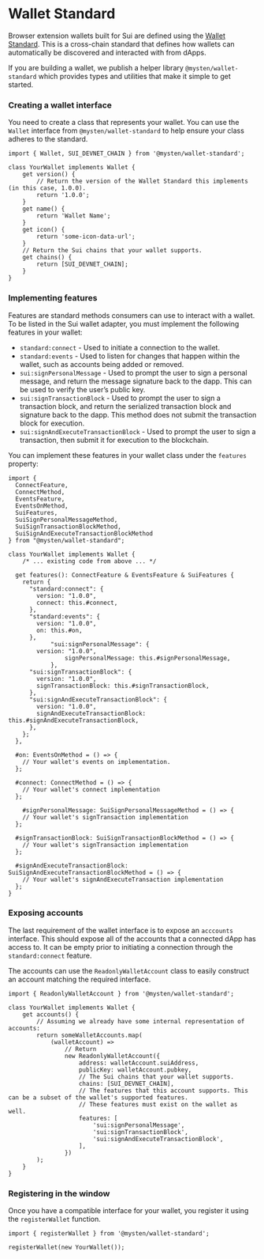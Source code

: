 # Wallet Standard

Browser extension wallets built for Sui are defined using the [Wallet Standard](https://github.com/wallet-standard/wallet-standard/). This is a cross-chain standard that defines how wallets can automatically be discovered and interacted with from dApps.

If you are building a wallet, we publish a helper library `@mysten/wallet-standard` which provides types and utilities that make it simple to get started.

### Creating a wallet interface

You need to create a class that represents your wallet. You can use the `Wallet` interface from `@mysten/wallet-standard` to help ensure your class adheres to the standard.

```tsx
import { Wallet, SUI_DEVNET_CHAIN } from '@mysten/wallet-standard';

class YourWallet implements Wallet {
    get version() {
        // Return the version of the Wallet Standard this implements (in this case, 1.0.0).
        return '1.0.0';
    }
    get name() {
        return 'Wallet Name';
    }
    get icon() {
        return 'some-icon-data-url';
    }
    // Return the Sui chains that your wallet supports.
    get chains() {
        return [SUI_DEVNET_CHAIN];
    }
}
```

### Implementing features

Features are standard methods consumers can use to interact with a wallet. To be listed in the Sui wallet adapter, you must implement the following features in your wallet:

-   `standard:connect` - Used to initiate a connection to the wallet.
-   `standard:events` - Used to listen for changes that happen within the wallet, such as accounts being added or removed.
-   `sui:signPersonalMessage` - Used to prompt the user to sign a personal message, and return the message signature back to the dapp. This can be used to verify the user’s public key.
-   `sui:signTransactionBlock` - Used to prompt the user to sign a transaction block, and return the serialized transaction block and signature back to the dapp. This method does not submit the transaction block for execution.
-   `sui:signAndExecuteTransactionBlock` - Used to prompt the user to sign a transaction, then submit it for execution to the blockchain.

You can implement these features in your wallet class under the `features` property:

```tsx
import {
  ConnectFeature,
  ConnectMethod,
  EventsFeature,
  EventsOnMethod,
  SuiFeatures,
  SuiSignPersonalMessageMethod,
  SuiSignTransactionBlockMethod,
  SuiSignAndExecuteTransactionBlockMethod
} from "@mysten/wallet-standard";

class YourWallet implements Wallet {
	/* ... existing code from above ... */

  get features(): ConnectFeature & EventsFeature & SuiFeatures {
    return {
      "standard:connect": {
        version: "1.0.0",
        connect: this.#connect,
      },
      "standard:events": {
        version: "1.0.0",
        on: this.#on,
      },
			"sui:signPersonalMessage": {
        version: "1.0.0",
				signPersonalMessage: this.#signPersonalMessage,
			},
      "sui:signTransactionBlock": {
        version: "1.0.0",
        signTransactionBlock: this.#signTransactionBlock,
      },
      "sui:signAndExecuteTransactionBlock": {
        version: "1.0.0",
        signAndExecuteTransactionBlock: this.#signAndExecuteTransactionBlock,
      },
    };
  },

  #on: EventsOnMethod = () => {
    // Your wallet's events on implementation.
  };

  #connect: ConnectMethod = () => {
    // Your wallet's connect implementation
  };

	#signPersonalMessage: SuiSignPersonalMessageMethod = () => {
    // Your wallet's signTransaction implementation
  };

  #signTransactionBlock: SuiSignTransactionBlockMethod = () => {
    // Your wallet's signTransaction implementation
  };

  #signAndExecuteTransactionBlock: SuiSignAndExecuteTransactionBlockMethod = () => {
    // Your wallet's signAndExecuteTransaction implementation
  };
}
```

### Exposing accounts

The last requirement of the wallet interface is to expose an `acccounts` interface. This should expose all of the accounts that a connected dApp has access to. It can be empty prior to initiating a connection through the `standard:connect` feature.

The accounts can use the `ReadonlyWalletAccount` class to easily construct an account matching the required interface.

```tsx
import { ReadonlyWalletAccount } from '@mysten/wallet-standard';

class YourWallet implements Wallet {
    get accounts() {
        // Assuming we already have some internal representation of accounts:
        return someWalletAccounts.map(
            (walletAccount) =>
                // Return
                new ReadonlyWalletAccount({
                    address: walletAccount.suiAddress,
                    publicKey: walletAccount.pubkey,
                    // The Sui chains that your wallet supports.
                    chains: [SUI_DEVNET_CHAIN],
                    // The features that this account supports. This can be a subset of the wallet's supported features.
                    // These features must exist on the wallet as well.
                    features: [
                        'sui:signPersonalMessage',
                        'sui:signTransactionBlock',
                        'sui:signAndExecuteTransactionBlock',
                    ],
                })
        );
    }
}
```

### Registering in the window

Once you have a compatible interface for your wallet, you register it using the `registerWallet` function.

```tsx
import { registerWallet } from '@mysten/wallet-standard';

registerWallet(new YourWallet());
```
